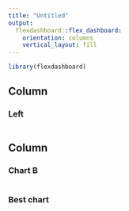 ```yaml
---
title: "Untitled"
output: 
  flexdashboard::flex_dashboard:
    orientation: columns
    vertical_layout: fill
---
```


```r
library(flexdashboard)
```

Column {data-width=650}
-----------------------------------------------------------------------

### Left

```r

```

Column {data-width=350}
-----------------------------------------------------------------------

### Chart B

```r

```

### Best chart

```r

```

